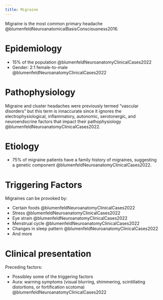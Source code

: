 ```yaml
---
title: Migraine
---
```



Migraine is the most common primary headache @blumenfeldNeuroanatomicalBasisConsciousness2016. 

# Epidemiology

- 15% of the population @blumenfeldNeuroanatomyClinicalCases2022
- Gender: 2:1 female-to-male @blumenfeldNeuroanatomyClinicalCases2022


# Pathophysiology

:::{.callout-note}
Migraine and cluster headaches were previously termed "vascular disorders" but this term is innaccurate since it ignores the electrophysiological, inflammatory, autonomic, serotonergic, and neuroendocrine factors that impact their pathophysiology @blumenfeldNeuroanatomyClinicalCases2022.
:::


# Etiology

- 75% of migraine patients have a family history of migraines, suggesting a genetic component @blumenfeldNeuroanatomyClinicalCases2022.

# Triggering Factors

Migraines can be provoked by:

- Certain foods @blumenfeldNeuroanatomyClinicalCases2022
- Stress @blumenfeldNeuroanatomyClinicalCases2022
- Eye strain @blumenfeldNeuroanatomyClinicalCases2022
- Menstrual cycle @blumenfeldNeuroanatomyClinicalCases2022
- Changes in sleep pattern @blumenfeldNeuroanatomyClinicalCases2022
- And more


# Clinical presentation

Preceding factors:

- Possibley some of the triggering factors
- Aura: warning symptoms (visual blurring, shimmering, scintillating distortions, or fortification scotoma) @blumenfeldNeuroanatomyClinicalCases2022